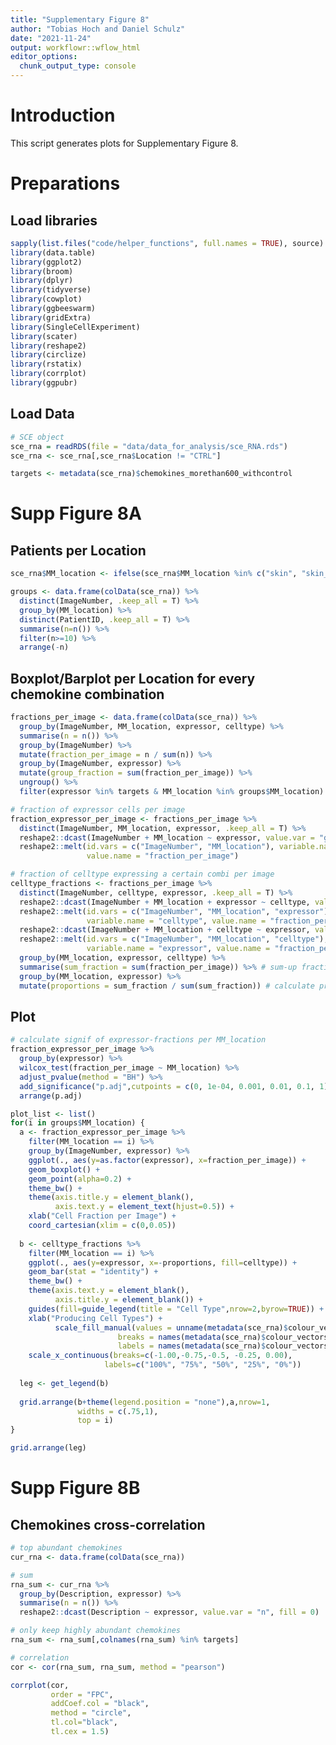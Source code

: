 ```yaml
---
title: "Supplementary Figure 8"
author: "Tobias Hoch and Daniel Schulz"
date: "2021-11-24"
output: workflowr::wflow_html
editor_options:
  chunk_output_type: console
---
```


# Introduction
This script generates plots for Supplementary Figure 8.

# Preparations

## Load libraries

```r
sapply(list.files("code/helper_functions", full.names = TRUE), source)
library(data.table)
library(ggplot2)
library(broom)
library(dplyr)
library(tidyverse)
library(cowplot)
library(ggbeeswarm)
library(gridExtra)
library(SingleCellExperiment)
library(scater)
library(reshape2)
library(circlize)
library(rstatix)
library(corrplot)
library(ggpubr)
```

## Load Data

```r
# SCE object
sce_rna = readRDS(file = "data/data_for_analysis/sce_RNA.rds")
sce_rna <- sce_rna[,sce_rna$Location != "CTRL"]

targets <- metadata(sce_rna)$chemokines_morethan600_withcontrol
```

# Supp Figure 8A

## Patients per Location

```r
sce_rna$MM_location <- ifelse(sce_rna$MM_location %in% c("skin", "skin_undefine"), "skin_undefined", sce_rna$MM_location)

groups <- data.frame(colData(sce_rna)) %>%
  distinct(ImageNumber, .keep_all = T) %>%
  group_by(MM_location) %>%
  distinct(PatientID, .keep_all = T) %>%
  summarise(n=n()) %>%
  filter(n>=10) %>%
  arrange(-n)
```

## Boxplot/Barplot per Location for every chemokine combination

```r
fractions_per_image <- data.frame(colData(sce_rna)) %>%
  group_by(ImageNumber, MM_location, expressor, celltype) %>%
  summarise(n = n()) %>%
  group_by(ImageNumber) %>%
  mutate(fraction_per_image = n / sum(n)) %>%
  group_by(ImageNumber, expressor) %>%
  mutate(group_fraction = sum(fraction_per_image)) %>%
  ungroup() %>%
  filter(expressor %in% targets & MM_location %in% groups$MM_location)

# fraction of expressor cells per image 
fraction_expressor_per_image <- fractions_per_image %>%
  distinct(ImageNumber, MM_location, expressor, .keep_all = T) %>%
  reshape2::dcast(ImageNumber + MM_location ~ expressor, value.var = "group_fraction", fill = 0) %>%
  reshape2::melt(id.vars = c("ImageNumber", "MM_location"), variable.name = "expressor", 
                 value.name = "fraction_per_image")

# fraction of celltype expressing a certain combi per image
celltype_fractions <- fractions_per_image %>%
  distinct(ImageNumber, celltype, expressor, .keep_all = T) %>%
  reshape2::dcast(ImageNumber + MM_location + expressor ~ celltype, value.var = "fraction_per_image", fill = 0) %>%
  reshape2::melt(id.vars = c("ImageNumber", "MM_location", "expressor"), 
                 variable.name = "celltype", value.name = "fraction_per_image") %>%
  reshape2::dcast(ImageNumber + MM_location + celltype ~ expressor, value.var = "fraction_per_image", fill = 0) %>%
  reshape2::melt(id.vars = c("ImageNumber", "MM_location", "celltype"), 
                 variable.name = "expressor", value.name = "fraction_per_image") %>%
  group_by(MM_location, expressor, celltype) %>%
  summarise(sum_fraction = sum(fraction_per_image)) %>% # sum-up fractions over all images 
  group_by(MM_location, expressor) %>%
  mutate(proportions = sum_fraction / sum(sum_fraction)) # calculate proportions for each expressor
```

## Plot

```r
# calculate signif of expressor-fractions per MM_location
fraction_expressor_per_image %>%
  group_by(expressor) %>%
  wilcox_test(fraction_per_image ~ MM_location) %>%
  adjust_pvalue(method = "BH") %>%
  add_significance("p.adj",cutpoints = c(0, 1e-04, 0.001, 0.01, 0.1, 1)) %>%
  arrange(p.adj)

plot_list <- list()
for(i in groups$MM_location) {
  a <- fraction_expressor_per_image %>%
    filter(MM_location == i) %>%  
    group_by(ImageNumber, expressor) %>%
    ggplot(., aes(y=as.factor(expressor), x=fraction_per_image)) + 
    geom_boxplot() + 
    geom_point(alpha=0.2) +
    theme_bw() +
    theme(axis.title.y = element_blank(),
          axis.text.y = element_text(hjust=0.5)) +
    xlab("Cell Fraction per Image") + 
    coord_cartesian(xlim = c(0,0.05))
  
  b <- celltype_fractions %>%
    filter(MM_location == i) %>%  
    ggplot(., aes(y=expressor, x=-proportions, fill=celltype)) + 
    geom_bar(stat = "identity") +
    theme_bw() +
    theme(axis.text.y = element_blank(),
          axis.title.y = element_blank()) +
    guides(fill=guide_legend(title = "Cell Type",nrow=2,byrow=TRUE)) +
    xlab("Producing Cell Types") +
          scale_fill_manual(values = unname(metadata(sce_rna)$colour_vectors$celltype),
                        breaks = names(metadata(sce_rna)$colour_vectors$celltype),
                        labels = names(metadata(sce_rna)$colour_vectors$celltype)) +
    scale_x_continuous(breaks=c(-1.00,-0.75,-0.5, -0.25, 0.00),
                     labels=c("100%", "75%", "50%", "25%", "0%"))
  
  leg <- get_legend(b)
  
  grid.arrange(b+theme(legend.position = "none"),a,nrow=1,
               widths = c(.75,1),
               top = i)
}
```


```r
grid.arrange(leg)
```

# Supp Figure 8B

## Chemokines cross-correlation

```r
# top abundant chemokines
cur_rna <- data.frame(colData(sce_rna))

# sum
rna_sum <- cur_rna %>%
  group_by(Description, expressor) %>%
  summarise(n = n()) %>%
  reshape2::dcast(Description ~ expressor, value.var = "n", fill = 0) 

# only keep highly abundant chemokines
rna_sum <- rna_sum[,colnames(rna_sum) %in% targets]

# correlation
cor <- cor(rna_sum, rna_sum, method = "pearson")

corrplot(cor, 
         order = "FPC",
         addCoef.col = "black",
         method = "circle",
         tl.col="black",
         tl.cex = 1.5)
```
